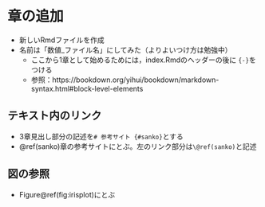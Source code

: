# 章の追加

* 新しいRmdファイルを作成
* 名前は「数値_ファイル名」にしてみた（よりよいつけ方は勉強中）
  - ここから1章として始めるためには，index.Rmdのヘッダーの後に `{-}`をつける
  - 参照：https://bookdown.org/yihui/bookdown/markdown-syntax.html#block-level-elements

## テキスト内のリンク

* 3章見出し部分の記述を`# 参考サイト {#sanko}`とする
* \@ref(sanko)章の参考サイトにとぶ。左のリンク部分は`\@ref(sanko)`と記述


## 図の参照

* Figure\@ref(fig:irisplot)にとぶ

